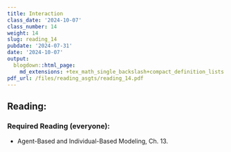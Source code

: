 ```yaml
---
title: Interaction
class_date: '2024-10-07'
class_number: 14
weight: 14
slug: reading_14
pubdate: '2024-07-31'
date: '2024-10-07'
output:
  blogdown::html_page:
    md_extensions: +tex_math_single_backslash+compact_definition_lists
pdf_url: /files/reading_asgts/reading_14.pdf
---
```

## Reading:

### Required Reading (everyone):

* Agent-Based and Individual-Based Modeling, Ch. 13.

